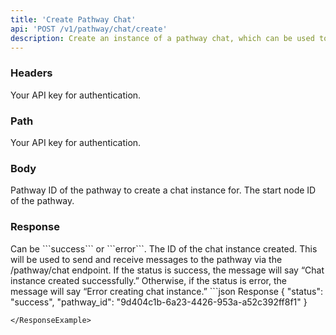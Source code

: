 ```yaml
---
title: 'Create Pathway Chat'
api: 'POST /v1/pathway/chat/create'
description: Create an instance of a pathway chat, which can be used to send and receive messages to the pathway.
---
```


### Headers

<ParamField header="authorization" type="string" required={true}>
  Your API key for authentication.
</ParamField>

### Path

<ParamField header="authorization" type="string" required={true}>
  Your API key for authentication.
</ParamField>

### Body

<ParamField body="pathway_id" type="string">
  Pathway ID of the pathway to create a chat instance for.
</ParamField>

<ParamField body="start_node_id" type="string">
  The start node ID of the pathway.
</ParamField>

### Response

<ResponseField name="status" type="string">
    Can be ```success``` or ```error```.
</ResponseField>
<ResponseField name="chat_id" type="uuid">
   The ID of the chat instance created. This will be used to send and receive messages to the pathway via the /pathway/chat endpoint.
</ResponseField>
<ResponseField name="message" type="string">
   If the status is success, the message will say “Chat instance created successfully.” Otherwise, if the status is error, the message will say “Error creating chat instance.”
</ResponseField>

<ResponseExample>
```json Response
{
  "status": "success",
  "pathway_id": "9d404c1b-6a23-4426-953a-a52c392ff8f1"
}

```
</ResponseExample>
